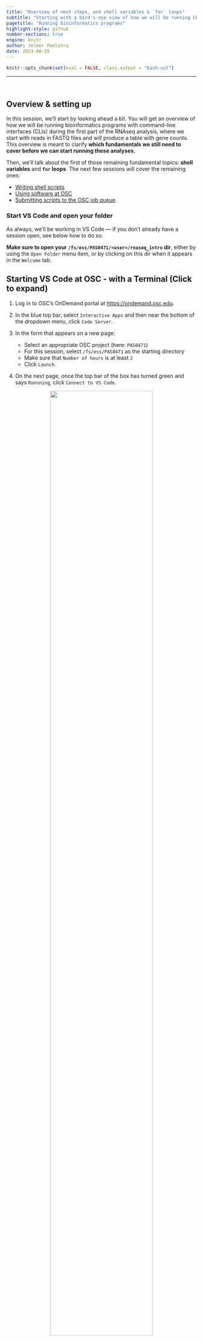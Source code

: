 ```yaml
---
title: "Overview of next steps, and shell variables & `for` loops"
subtitle: "Starting with a bird's-eye view of how we will be running CLI bioinformatics programs"
pagetitle: "Running bioinformatics programs"
highlight-style: github
number-sections: true
engine: knitr
author: Jelmer Poelstra
date: 2023-08-25
---
```


```r
knitr::opts_chunk$set(eval = FALSE, class.output = "bash-out")
```

-------

<br>

## Overview & setting up {-}

In this session, we'll start by looking ahead a bit.
You will get an overview of how we will be running bioinformatics programs with
command-line interfaces (CLIs) during the first part of the RNAseq analysis,
where we start with reads in FASTQ files and will produce a table with gene counts.
This overview is meant to clarify
**which fundamentals we still need to cover before we can start running these analyses.**

Then, we'll talk about the first of those remaining fundamental topics:
**shell variables** and **`for` loops**.
The next few sessions will cover the remaining ones:

- [Writing shell scripts](./A08_scripts.qmd)
- [Using software at OSC](./A09_software.qmd)
- [Submitting scripts to the OSC job queue](./A10_slurm.qmd).

### Start VS Code and open your folder {-}

As always, we'll be working in VS Code &mdash;
if you don't already have a session open, see below how to do so.

**Make sure to open your `/fs/ess/PAS0471/<user>/rnaseq_intro` dir**,
either by using the `Open Folder` menu item,
or by clicking on this dir when it appears in the `Welcome` tab.

:::{.callout-tip collapse="true"}
## Starting VS Code at OSC - with a Terminal (Click to expand)
1. Log in to OSC's OnDemand portal at <https://ondemand.osc.edu>.

2. In the blue top bar, select `Interactive Apps`
   and then near the bottom of the dropdown menu, click `Code Server`.

3. In the form that appears on a new page:
   - Select an appropriate OSC project (here: `PAS0471`)
   - For this session, select `/fs/ess/PAS0471` as the starting directory
   - Make sure that `Number of hours` is at least `2`
   - Click `Launch`.

4. On the next page, once the top bar of the box has turned green
   and says `Runnning`, click `Connect to VS Code`.

<figure><p align="center"><img src=img/osc-code-launch_ed.png width="80%"></p></figure>

5. Open a Terminal by clicking
   &nbsp; {{< fa bars >}} &nbsp; => `Terminal` => `New Terminal`.
   (Or use one of the keyboard shortcuts:
   <kbd>Ctrl</kbd>+<kbd>\`</kbd> (backtick) or
   <kbd>Ctrl</kbd>+<kbd>Shift</kbd>+<kbd>C</kbd>.)

6. In the `Welcome` tab under `Recent`,
   you should see your `/fs/ess/PAS0471/<user>/rnaseq_intro` dir listed:
   click on that to open it.
   Alternatively, use
   &nbsp; {{< fa bars >}} &nbsp; => &nbsp; `File` &nbsp; => &nbsp; `Open Folder`
   to open that dir in VS Code.
:::

:::{.callout-warning collapse="true"}
#### Don't have your own dir with the data? (Click to expand)
If you missed the last session, or deleted your `rnaseq_intro` dir entirely,
run these commands to get a (fresh) copy of all files you should have so far:

```bash
mkdir -p /fs/ess/PAS0471/$USER/rnaseq_intro
cp -r /fs/ess/PAS0471/demo/202307_rnaseq /fs/ess/PAS0471/$USER/rnaseq_intro
```

And if you do have an `rnaseq_intro` dir,
but you want to start over because you moved or removed some of the files
while practicing, then delete the dir before your run the commands above:

```bash
rm -r /fs/ess/PAS0471/$USER/rnaseq_intro
```

You should have at least the following files in this dir:

```.bash-out
/fs/ess/PAS0471/demo/202307_rnaseq
├── data
│   └── fastq
│       ├── ASPC1_A178V_R1.fastq.gz
│       ├── ASPC1_A178V_R2.fastq.gz
│       ├── ASPC1_G31V_R1.fastq.gz
│       ├── ASPC1_G31V_R2.fastq.gz
│       ├── md5sums.txt
│       ├── Miapaca2_A178V_R1.fastq.gz
│       ├── Miapaca2_A178V_R2.fastq.gz
│       ├── Miapaca2_G31V_R1.fastq.gz
│       └── Miapaca2_G31V_R2.fastq.gz
├── metadata
│   └── meta.tsv
└── README.md
│   └── ref
│       ├── GCF_000001405.40.fna
│       ├── GCF_000001405.40.gtf
```
:::

<br>

## Running CLI bioinformatics programs at OSC: an overview

As pointed out earlier,
bioinformatics software (programs) that we use to analyze genomic data are
typically run from the command line.
That is,
they have a "command-line interface" (*CLI*) rather than a
"graphical user interface" (*GUI*),
and are run
_using command line expressions that are structurally very similar to how we've_
_been using basic Unix shell commands._

Here, we'll use the program _FastQC_ as an example,
which performs quality control (QC) on a FASTQ file, 
and is often the very first step when analyzing a newly sequenced genomics dataset.

### Running a CLI program interactively

When we run a bioinformatics program at OSC,
we'll always have to first make the program available to us.
We will cover that in more in detail in the session [Software at OSC](A09_software.qmd)
&mdash; but here is how you can do this for _FastQC_:

```bash
# Load the OSC "module" for FastQC, so we can use this program
module load fastqc
```

Next, we could run _FastQC_ for one of our FASTQ files as follows:

```bash
# First create the output dir
mkdir -p results/fastqc

# Tell FastQC about the output dir with --outdir, and pass the file name as an argument
fastqc --outdir results/fastqc data/fastq/ASPC1_A178V_R1.fastq.gz
```
```.bash-out
Started analysis of ASPC1_A178V_R1.fastq.gz
Approx 5% complete for ASPC1_A178V_R1.fastq.gz
Approx 10% complete for ASPC1_A178V_R1.fastq.gz
Approx 15% complete for ASPC1_A178V_R1.fastq.gz
# [...truncated]
Approx 95% complete for ASPC1_A178V_R1.fastq.gz
Approx 100% complete for ASPC1_A178V_R1.fastq.gz
Analysis complete for ASPC1_A178V_R1.fastq.gz
```
```bash
ls -lh results/fastqc
```
```.bash-out
total 736K
-rw-r--r-- 1 jelmer PAS0471 266K Aug 15 10:39 ASPC1_A178V_R1_fastqc.html
-rw-r--r-- 1 jelmer PAS0471 456K Aug 15 10:39 ASPC1_A178V_R1_fastqc.zip
```

That seems to have worked!
We have two output files,
including an HTML file that contains figures with all the results for this
one FASTQ file.

So should we simply repeat this for the rest of our FASTQ files?
I.e., we could run a `fastqc` command 7 times more,
each time passing a different input file as the argument.
That seems a bit tedious,
and remember that the full dataset contains even more files...

::: {.callout-note}
For completeness' sake, I should mention that it is in fact possible
to pass multiple files as argument to `fastqc`.
If we did that, we'd only need to run _FastQC_ once,
and would not need the approach shown below, where we use a loop.

However, using a loop is a very general approach,
and is necessary for the many programs that can only run one FASTQ file or one
sample at a time.
When using a supercomputer like OSC,
this is _also_ by far the most time-efficient approach,
because it allows each sample/file to be processed in parallel rather than
consecutively.
:::

### Looping over input files

We can avoid using a very similar command a whole bunch of times
by using a **loop**.

Further down on this page,
we will learn all about [`for` loops](#for-loops).
Here, we'll again just see a quick example,
and it is not yet important to understand the details of the code below,
which will "loop over" all FASTQ files in the `data/fastq` dir,
and run _FastQC_ for one file at a time:

```bash
for fastq_file in data/fastq/*fastq.gz; do
    fastqc --outdir results/fastqc "$fastq_file"
done
```
```.bash-out
Started analysis of ASPC1_A178V_R1.fastq.gz
Approx 5% complete for ASPC1_A178V_R1.fastq.gz
# [...]
Started analysis of ASPC1_A178V_R2.fastq.gz
Approx 5% complete for ASPC1_A178V_R2.fastq.gz
# [...]
Started analysis of ASPC1_G31V_R1.fastq.gz
Approx 5% complete for ASPC1_G31V_R1.fastq.gz
# [...]
# [Output for all remaining files follows...]
```

That's a lot better than repeating a similar line of codes many times &mdash;
and the loop code would be exactly the same regardless of whether we had
8 or 200 FASTQ files!

However, recall that our full dataset also has _much larger_ FASTQ files.
A _FastQC_ run on one of these will take several minutes,
so our loop might take a while to finish
(and note that some of the programs we'll run later take much longer than this).
Most of all, when we run the program interactively and consecutively like this,
we are not making use of the supercomputer's strengths at all:
this is basically like running it on our own laptop,
since each _FastQC_ run happens consecutively.

### Running the program with a shell script

We should instead submit a separate compute job for each _FastQC_ run,
and these can then all run in parallel (i.e., at the same time)
on different OSC compute nodes.
Making the switch from interactively running _FastQC_
to submitting each run as a compute job
will involve _two steps_:

1. Putting the code to run _FastQC_ **inside a shell script**
2. **Submitting** that shell script to the OSC compute job queue with `sbatch`
   (rather than directly _running_ it)

We will cover the basics of shell scripts in the
[session on shell scripts](./A08_scripts.qmd) &mdash;
for now, you just need to know that these scripts are small text files 
(with the extension `.sh`) that basically contain the same kind of shell code
we've been running interactively, with some added bells and whistles.

If for now we just assume we had created such a script,
then we can modify our loop code as follows to run _FastQC_ through a script,
instead of including the command to run the program directly in the loop:

```bash
# Don't run this - meant as an example only (you don't have this script yet)
for fastq_file in data/fastq/*fastq.gz; do
    bash scripts/fastqc.sh "$fastq_file"
done
```
```.bash-out
Started analysis of ASPC1_A178V_R1.fastq.gz
Approx 5% complete for ASPC1_A178V_R1.fastq.gz
# [...]
Started analysis of ASPC1_A178V_R2.fastq.gz
Approx 5% complete for ASPC1_A178V_R2.fastq.gz
# [...]
Started analysis of ASPC1_G31V_R1.fastq.gz
Approx 5% complete for ASPC1_G31V_R1.fastq.gz
# [...]
# [Output for all remaining files follows...]
```

However,
**running that loop would still make _FastQC_ run _sequentially_**
on the node that we are at,
instead of in parallel on different compute nodes.
With the `fastqc.sh` script,
we've set ourselves up to be able to submit batch jobs,
but just using this script in itself does not change much.

### Submitting the script to the job scheduler (many times)

To run our script in parallel,
we will use the `sbatch` command,
which will submit the script to the Slurm job scheduler in every iteration of
the loop (i.e., as many times as we have input files):

```bash
# Don't run this - meant as an example only (you don't have this script yet)
for fastq_file in data/fastq/*fastq.gz; do
    sbatch --account=PAS0471 scripts/fastqc.sh "$fastq_file"
done
```
```.bash-out
Submitted batch job 23510054
Submitted batch job 23510055
# [Output truncated...]
```

We will learn about `sbatch` and associated commands,
as well as the different options you can use to specify the resources you want to
request (how much time, how many cores, etc),
in the [session on Slurm compute jobs](./A10_slurm.qmd).

### Summarizing what we need to learn about

- **`for` loops and variables**  
  **`for` loops** will allow you to repeat operations &mdash;
  specifically, we will later use them to submit many scripts at the same time,
  one per input file or sample.
  Using **variables** will allow you to run scripts flexibly,
  with different input files and settings; they are also used in loops.
  _We'll talk about these in the sections below._

- **Making software available**  
  At OSC, a bunch of bioinformatics programs are installed system-wide,
  but they still need to be "loaded" via `module load`.
  This collection of programs is unfortunately not comprehensive and we also
  need another approach, as we'll see in the
  [session Software at OSC](./A09_software.qmd).

- **Writing shell scripts**  
  Putting the code to run individual bioinformatics programs inside small shell
  scripts will allow us to submit them to Slurm job scheduler.
  Using scripts is more generally useful for e.g. long-running commands or programs,
  and is a good way to keep your code organized and clear.
  We'll talk about [shell scripts in the next session](./A08_scripts.qmd).

- **Submitting scripts to the Slurm job scheduler**  
  Submitting scripts as Slurm batch jobs at OSC allows us, for example,
  to run the same analysis for different samples simultaneously.
  We'll see this in more detail in the [session on Slurm jobs](./A10_slurm.qmd). 

<br>

## Variables

In programming, we use **variables** for things that:

  - We refer to repeatedly and/or
  - Are subject to change.

These tend to be _settings_ like the paths to input and output files,
and parameter values for programs.
Using variables makes it easier to change such settings.
We also need to understand variables to _work with loops and scripts_.

### Assigning and referencing variables

**To _assign_ a value to a variable** in the shell
(in short: to assign a variable),
use the syntax `variable_name=value`:

```bash
# Assign the value "beach" to a variable with the name "location":
location=beach

# Assign the value "200" to a variable with the name "n_lines":
n_lines=200
```

:::{.callout-warning}
## There can be no spaces around the equals sign (`=`)!
:::

**To _reference_ a variable** (i.e., to access its value),
you need to put a dollar sign `$` in front of its name.
As before with the environment variable `$HOME`,
we'll use the `echo` command to see what values our variables contain:

```bash
echo $location
```
```.bash-out
beach
```

```bash
echo $n_lines
```
```.bash-out
200
```

Conveniently, we can use variables in lots of contexts,
**as if we had directly typed their _values_**:

```bash
input_file=data/fastq/ASPC1_A178V_R1.fastq.gz
ls -lh $input_file 
```
```.bash-out
-rw-r--r-- 1 jelmer PAS0471 4.1M Aug  1 18:05 data/fastq/ASPC1_A178V_R1.fastq.gz
```

::: {.callout-note}
#### Rules and tips for naming variables

Variable names:

- **Can** contain letters, numbers, and underscores
- **Cannot** contain spaces, periods, or other special symbols
- **Cannot start** with a number

Try to make your variable names descriptive,
like `$input_file` above, as opposed to say `$x` and `$myvar`.

There are multiple ways of distinguishing words in the absence of spaces,
such as `$inputFile` and `$input_file`:
I prefer the latter, which is called "snake case".
:::

<br>

### Quoting variables

Above, we learned that a variable name cannot contain spaces.
But what happens if our variable's _value_ contains spaces?
First off, when we try to **assign** the variable without using quotes,
we get an error:

```bash
today=Thu, Aug 18
```
``` .bash-out
Aug: command not found
```

:::{.callout-caution collapse="true"}
## Why do you think we got this error?

The shell tried to assign everything up to the first space (i.e., `Thu,`)
to `today`.
After that, since we used a space,
it assumed the next word (`Aug`) was something else:
specifically, it interpreted that as a command.
:::

But it works when we quote (with _double_ quotes, `"..."`)
the entire string that makes up the value:

```bash
today="Thu, Aug 18"
echo $today
```
```.bash-out
Thu, Aug 18
```

----

Now, let's try to **reference** this variable in another context.
For example, we can try make a new file with today's date:

```bash
cd sandbox

touch README_$today.txt
ls
```
```.bash-out
# The output should include the following files:
18.txt  
Aug  
README_Thu,
```

:::{.callout-caution collapse="true"}
#### What went wrong _here_?
Again, the shell split the value of `$today` in 3 parts separated by a space
(this is called "field splitting"): as a result, three files were created.
:::

Like with assignment,
our problems can be avoided by **quoting a variable** when we reference it.
This tells the shell it shouldn't perform "field splitting" on the variable's value;
put another way, it takes aways the special meaning of the space as a _separator_
in the variable's value:

```bash
touch README_"$today".txt

ls -1
```
```.bash-out
# The output should include the following file:
README_Thu, Aug 18.txt
```

**It is good practice to quote variables** when you reference them:
it never hurts, and avoids unexpected surprises.

:::{.callout-note collapse="true"}
#### Where does a variable name end? (Click to expand)
Another issue we can run into when we don't quote variables
is that we can't explicitly define where a variable name ends
within a longer string of text:

```bash
echo README_$today_final.txt
```
```.bash-out
README_.txt
```

:::{.callout-caution collapse="true"}
## What went wrong here? (Hint: check the coloring highlighting above)

- Following a `$`, the shell will stop interpreting characters as being part
  of the variable name only when it encounters a character that cannot be
  part of a variable name, such as a space or a period.

- Since variable names _can_ contain underscores, it will look for the variable
  `$today_final`, which does not exist.
  
- Importantly, the shell **does not error out** when you reference a
  non-existing variable -- it basically ignores it,
  such that `README_$today_final.txt` becomes `README_.txt`,
  as if we hadn't referenced any variable.
:::

Quoting solves this issue, too:

```bash
echo README_"$today"_final.txt
```
```.bash-out
README_Thu, Aug 18_final.txt
```
:::

:::{.callout-note collapse="true"}
## Quoting as "escaping" special meaning & and double vs. single quotes (Click to expand)

By double-quoting a variable,
we are essentially escaping (or "turning off")
the default special meaning of the _space as a separator_,
and are asking the shell to interpret it as a _literal space_.

Similarly, double quotes will escape other "special characters",
such as shell wildcards. Compare:

```bash
echo *     # This will echo/list all files in the current working dir (!)
```
```.bash-out
18.txt Aug README_Thu, README_Thu, Aug 18.txt
```

```bash
echo "*"   # This will simply print the "*" character 
```
```.bash-out
*
```

However, as we saw above,
double quotes **not** turn off the special meaning of `$`
(which is to denote a string as a variable):

```bash
echo "$today"      # Double quotes do not escape the special meaning of $
```
```.bash-out
Thu, Aug 18
```

...but **_single quotes_** will:

```bash
echo '$today'     # Single quotes do escape the special meaning of $
```
```.bash-out
$today
```
:::

<br>

## For loops

Loops are a universal element of programming languages,
and are used to repeat operations,
such as when you want to run the same script or command for multiple files.

Here, we'll only cover the **most common type of loop: the `for` loop.**
These _iterate_ over a collection, such as a list of files:
that is,
they allow you to perform one or more actions for each element in the collection,
one element at a time.

### `for` loop syntax and mechanics

Let's see a first example,
where our "collection" is just a very short list of numbers (`1`, `2`, and `3`)
that we define on the fly:

```bash
for a_number in 1 2 3; do
    echo "In this iteration of the loop, the number is $a_number"
    echo "--------"
done
```

The **indented lines** between `do` and `done` contain the code that is being executed
_as many times as there are items in the collection_:
in this case 3 times, as you can tell from the output above.

On the first and last, unindented lines,
`for` loops contain the following mandatory keywords:

| Keyword | Purpose	                            |
|---------|-------------------------------------|
| `for`	  | After `for`, we set the **variable name** (an arbitrary name; above we used `a_number`)
| `in`	  | After `in`, we specify the **collection** (list of items) we are looping over	
| `do`	  | After `do`, we have one ore more lines specifying what to do with each item	
| `done`  | Tells the shell we are done with the loop 

:::{.callout-note collapse="true"}
## A semicolon `;` (as used before `do`) separates two commands on a single line (Click to expand)

A semicolon separates two commands written on a single line --
for instance, instead of:

```bash
mkdir results
cd results
```

...you could equivalently type:

```bash
mkdir results; cd results
```

The `;` in the `for` loop syntax has the same function, and as such,
an alternative way to format a `for` loop is:

```bash
for a_number in 1 2 3
do
    echo "In this iteration of the loop, the number is $a_number"
done
```

But that's one line longer and a bit awkwardly asymmetric.
:::

<br>

----

Here are two key things about `for` loops that we touched on above
but are worth digging into a but more:

First, in each iteration of the loop, one element in the collection
**is being assigned to the variable** specified after `for`.
In the example above, we used `a_number` as the variable name,
so that variable contained `1` when the loop ran for the first time,
`2` when it ran for the second time,
and `3` when it ran for the third and last time.

This variable continues to exist outside of the loop,
and will have the last value that was assigned to it in the loop:

```bash
echo $a_number
```
::: {.bash-out}
3
:::

Second, **the loop runs sequentially for each item in the collection**,
and will run exactly as many times as there are items in the collection.

The following example, where we let the computer sleep for 1 second
before printing the date and time with the `date` command,
demonstrates that the loop is being executed sequentially (not in parallel).
When you run it,
you should notice a slight pause after the output of each iteration is printed,
and you can see that the output of `date` differs by one second each time:

```bash
for a_number in 1 2 3; do
    echo "In this iteration of the loop, the number is $a_number"
    date              # Print the date and time
    echo "--------"
    sleep 1           # Let the computer sleep for 1 second
done
```
```.bash-out
In this iteration of the loop, the number is 1  
Tue Aug 15 13:30:16 EDT 2023  
--------  
In this iteration of the loop, the number is 2  
Tue Aug 15 13:30:17 EDT 2023  
--------  
In this iteration of the loop, the number is 3  
Tue Aug 15 13:30:18 EDT 2023  
```

:::{.exercise}
### On Your Own: A simple loop {-}

Create a loop that will print:

```.bash-out
morel is an Ohio mushroom  
destroying_angel is an Ohio mushroom  
eyelash_cup is an Ohio mushroom
```

:::{.callout-tip collapse="true"}
## Hints (Click to expand)

- Just like we looped over 3 numbers above (`1`, `2`, and `3`),
  you want to loop over the three mushroom names,
  `morel`, `destroying_angel`, and `eyelash_cup`.

- Notice that when we specify the collection "manually",
  like we did above with numbers, the elements are simply separated by a space.
:::

:::{.callout-tip collapse="true"}
## Solution (Click to expand)

```bash
for mushroom in morel destroying_angel eyelash_cup; do
    echo "$mushroom is an Ohio mushroom"
done
```

:::
:::

<br>

### Looping over files with globbing

In practice, it is rare to manually list the collection of items we want to
loop over,
like we did above with the numbers 1-3 and a few types of mushroom in the
exercise.
Instead, we commonly **loop over files directly** using _globbing_: 

```bash
cd /fs/ess/PAS0471/$USER/rnaseq_intro

for fastq_file in data/fastq/*fastq.gz; do
    echo "Now processing FASTQ file $fastq_file..."
    # [Code to analyze the FASTQ file...]
done
```
```.bash-out
Now processing FASTQ file data/fastq/ASPC1_A178V_R1.fastq.gz...
Now processing FASTQ file data/fastq/ASPC1_A178V_R2.fastq.gz...
Now processing FASTQ file data/fastq/ASPC1_G31V_R1.fastq.gz...
Now processing FASTQ file data/fastq/ASPC1_G31V_R2.fastq.gz...
Now processing FASTQ file data/fastq/Miapaca2_A178V_R1.fastq.gz...
Now processing FASTQ file data/fastq/Miapaca2_A178V_R2.fastq.gz...
Now processing FASTQ file data/fastq/Miapaca2_G31V_R1.fastq.gz...
Now processing FASTQ file data/fastq/Miapaca2_G31V_R2.fastq.gz...
```

**This technique is extremely useful**.
Take a moment to realize that we're not doing a separate `ls` and storing
the results:
as mentioned before, a globbing pattern directly selects files.

If needed,
you can use your globbing / wild card skills to narrow down the file selection:

- Perhaps we only want to select R1 files (forward reads): 

  ```bash
  for fastq_file in data/raw/*_R1.fastq.gz; do
      # [Some file processing...]
  done
  ```

- Or our FASTQ files are tucked away in sample-specific folders:

  ```bash
  # With default shell settings, '**' will traverse one dir level
  # E.g., files are in 'results/trim/sampleA/', 'results/trim/sampleB/', etc. 
  for fastq_file in results/trim/**/*_R1.fastq.gz; do
      # [Some file processing...]
  done
  ```

<br>

## At-home reading: Command substitution

If you want to store the result of a command in a variable,
you can use a construct called "**command substitution**"
by wrapping the command inside `$()`.

Let's see an example.
As you know, the `date` command will print the current date and time:

```bash
date
```

If we try to store the date in a variable directly, it doesn't work:
the literal string "date" is stored, not the output of the command:

```bash
today=date
echo "$today"
```

That's why we need command substitution with `$()`:

```bash
today=$(date)
echo "$today"
```

----

One practical example of using command substitution is when you want to
automatically  include the current date in a file name.
First, note that we can use `date +%F` to print the date in `YYYY-MM-DD` format,
and omit the time:

```bash
date +%F
```

Let's use that in a command substitution &mdash; but a bit differently than before:
we use the command substitution `$(date +%F)` _directly_ in our
`touch` command, rather than first assigning it to a variable:

```bash
cd sandbox

# Create a file with our $today variable:
touch README_"$(date +%F)".txt

ls
```
```.bash-out
# Output should include a file like this (the actual date will vary, of course!):
README_2023-08-15.txt
```

Among many other uses,
command substitution is handy when you want your script to report some results,
or when a next step in the script depends on a previous result.
We'll come across it a few times in our shell scripts later on.

:::{.exercise}
### On Your Own: Command substitution {-}

Say we wanted to store and report the number of lines in a FASTQ file,
which, as discussed before, tells us how many reads are in it
(there are 4 lines per read).

As we've also seen before, `wc -l` gets you the number of lines,
and if you pipe input into `wc -l`, it won't include the filename &mdash;
this is useful for what you'll want to do below:

```bash
cd /fs/ess/PAS0471/$USER/rnaseq_intro

zcat data/fastq/ASPC1_A178V_R1.fastq.gz | wc -l
```
```.bash-out
400000
```

**Use command substitution to store the output of the last command in a variable,**
**and then use an `echo` command to print:**

```bash-out
The file has 30387 lines
```

:::{.callout-tip collapse="true"}
## Solution

```bash
n_lines=$(zcat data/fastq/ASPC1_A178V_R1.fastq.gz | wc -l)
echo "The file $n_lines lines"
```
```.bash-out
The file 400000 lines
```

**Note:** You don't have to quote variables _inside_ a quoted `echo` call,
since it's, well, already quoted.
If you _also_ quote the variables, you will in fact _unquote_ it,
although that shouldn't pose a problem inside echo statements.

:::
:::
